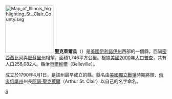 {{noteTA
|T=zh-hans:圣克莱尔县 (伊利诺伊州);zh-hk:聖克萊爾縣 (伊利諾伊州);zh-tw:聖克萊爾郡 (伊利諾州);
|1=zh-hans:县;zh-hk:縣;zh-tw:郡;
}}
[[File:Map_of_Illinois_highlighting_St._Clair_County.svg|150px]]
{{Otheruses|聖克萊爾縣|subject=美國伊利諾伊州的一個縣|other=同名的縣}}
'''聖克萊爾县'''（{{lang-en|St. Clair County}}）是[[美國|美國]][[伊利諾伊州|伊利諾伊州]]西部的一個縣，西隔[[密西西比河|密西西比河]]與[[密蘇里州|密蘇里州]]相望。面積1,746平方公里。根據[[美國2000年人口普查|美國2000年人口普查]]，共有人口256,082人。縣治[[貝爾維爾_(伊利諾伊州)|貝爾維爾]]（Belleville）。

成立於1790年4月1日，是該州最早成立的縣。縣名由[[美國獨立戰爭|美國獨立戰爭]]時期將領、[[俄亥俄準州|俄亥俄準州]]州長[[阿瑟·聖克萊爾|阿瑟·聖克萊爾]]（Arthur St. Clair）以自己的名字命名。

{{伊利诺伊州}}
{{聖克萊爾縣 (伊利諾伊州)}}

[[Category:伊利諾州行政區劃|S]]